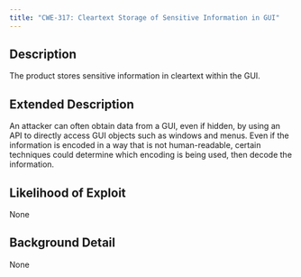 ```yaml
---
title: "CWE-317: Cleartext Storage of Sensitive Information in GUI"
---
```


## Description
The product stores sensitive information in cleartext within the GUI.

## Extended Description
An attacker can often obtain data from a GUI, even if hidden, by using an API to directly access GUI objects such as windows and menus. Even if the information is encoded in a way that is not human-readable, certain techniques could determine which encoding is being used, then decode the information.

## Likelihood of Exploit
None

## Background Detail
None
        